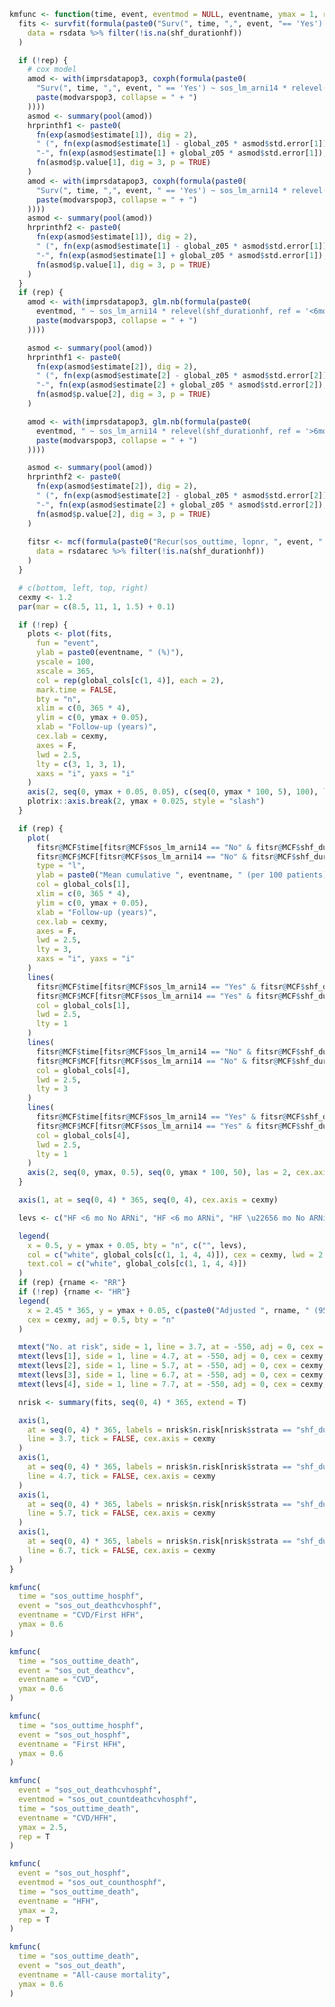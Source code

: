 ```r

kmfunc <- function(time, event, eventmod = NULL, eventname, ymax = 1, rep = FALSE) {
  fits <- survfit(formula(paste0("Surv(", time, ",", event, "== 'Yes') ~ shf_durationhf + sos_lm_arni14")),
    data = rsdata %>% filter(!is.na(shf_durationhf))
  )

  if (!rep) {
    # cox model
    amod <- with(imprsdatapop3, coxph(formula(paste0(
      "Surv(", time, ",", event, " == 'Yes') ~ sos_lm_arni14 * relevel(shf_durationhf, ref = '<6mo') +",
      paste(modvarspop3, collapse = " + ")
    ))))
    asmod <- summary(pool(amod))
    hrprinthf1 <- paste0(
      fn(exp(asmod$estimate[1]), dig = 2),
      " (", fn(exp(asmod$estimate[1] - global_z05 * asmod$std.error[1]), dig = 2),
      "-", fn(exp(asmod$estimate[1] + global_z05 * asmod$std.error[1]), dig = 2), "), ",
      fn(asmod$p.value[1], dig = 3, p = TRUE)
    )
    amod <- with(imprsdatapop3, coxph(formula(paste0(
      "Surv(", time, ",", event, " == 'Yes') ~ sos_lm_arni14 * relevel(shf_durationhf, ref = '>6mo') +",
      paste(modvarspop3, collapse = " + ")
    ))))
    asmod <- summary(pool(amod))
    hrprinthf2 <- paste0(
      fn(exp(asmod$estimate[1]), dig = 2),
      " (", fn(exp(asmod$estimate[1] - global_z05 * asmod$std.error[1]), dig = 2),
      "-", fn(exp(asmod$estimate[1] + global_z05 * asmod$std.error[1]), dig = 2), "), ",
      fn(asmod$p.value[1], dig = 3, p = TRUE)
    )
  }
  if (rep) {
    amod <- with(imprsdatapop3, glm.nb(formula(paste0(
      eventmod, " ~ sos_lm_arni14 * relevel(shf_durationhf, ref = '<6mo') + offset(log(sos_outtime_death)) +",
      paste(modvarspop3, collapse = " + ")
    ))))

    asmod <- summary(pool(amod))
    hrprinthf1 <- paste0(
      fn(exp(asmod$estimate[2]), dig = 2),
      " (", fn(exp(asmod$estimate[2] - global_z05 * asmod$std.error[2]), dig = 2),
      "-", fn(exp(asmod$estimate[2] + global_z05 * asmod$std.error[2]), dig = 2), "), ",
      fn(asmod$p.value[2], dig = 3, p = TRUE)
    )

    amod <- with(imprsdatapop3, glm.nb(formula(paste0(
      eventmod, " ~ sos_lm_arni14 * relevel(shf_durationhf, ref = '>6mo') + offset(log(sos_outtime_death)) +",
      paste(modvarspop3, collapse = " + ")
    ))))

    asmod <- summary(pool(amod))
    hrprinthf2 <- paste0(
      fn(exp(asmod$estimate[2]), dig = 2),
      " (", fn(exp(asmod$estimate[2] - global_z05 * asmod$std.error[2]), dig = 2),
      "-", fn(exp(asmod$estimate[2] + global_z05 * asmod$std.error[2]), dig = 2), "), ",
      fn(asmod$p.value[2], dig = 3, p = TRUE)
    )
    
    fitsr <- mcf(formula(paste0("Recur(sos_outtime, lopnr, ", event, " == 1) ~ shf_durationhf + sos_lm_arni14")),
      data = rsdatarec %>% filter(!is.na(shf_durationhf))
    )
  }

  # c(bottom, left, top, right)
  cexmy <- 1.2
  par(mar = c(8.5, 11, 1, 1.5) + 0.1)

  if (!rep) {
    plots <- plot(fits,
      fun = "event",
      ylab = paste0(eventname, " (%)"),
      yscale = 100,
      xscale = 365,
      col = rep(global_cols[c(1, 4)], each = 2),
      mark.time = FALSE,
      bty = "n",
      xlim = c(0, 365 * 4),
      ylim = c(0, ymax + 0.05),
      xlab = "Follow-up (years)",
      cex.lab = cexmy,
      axes = F,
      lwd = 2.5,
      lty = c(3, 1, 3, 1),
      xaxs = "i", yaxs = "i"
    )
    axis(2, seq(0, ymax + 0.05, 0.05), c(seq(0, ymax * 100, 5), 100), las = 2, cex.axis = cexmy)
    plotrix::axis.break(2, ymax + 0.025, style = "slash")
  }

  if (rep) {
    plot(
      fitsr@MCF$time[fitsr@MCF$sos_lm_arni14 == "No" & fitsr@MCF$shf_durationhf == "<6mo"],
      fitsr@MCF$MCF[fitsr@MCF$sos_lm_arni14 == "No" & fitsr@MCF$shf_durationhf == "<6mo"],
      type = "l",
      ylab = paste0("Mean cumulative ", eventname, " (per 100 patients)"),
      col = global_cols[1],
      xlim = c(0, 365 * 4),
      ylim = c(0, ymax + 0.05),
      xlab = "Follow-up (years)",
      cex.lab = cexmy,
      axes = F,
      lwd = 2.5,
      lty = 3,
      xaxs = "i", yaxs = "i"
    )
    lines(
      fitsr@MCF$time[fitsr@MCF$sos_lm_arni14 == "Yes" & fitsr@MCF$shf_durationhf == "<6mo"],
      fitsr@MCF$MCF[fitsr@MCF$sos_lm_arni14 == "Yes" & fitsr@MCF$shf_durationhf == "<6mo"],
      col = global_cols[1],
      lwd = 2.5,
      lty = 1
    )
    lines(
      fitsr@MCF$time[fitsr@MCF$sos_lm_arni14 == "No" & fitsr@MCF$shf_durationhf == ">6mo"],
      fitsr@MCF$MCF[fitsr@MCF$sos_lm_arni14 == "No" & fitsr@MCF$shf_durationhf == ">6mo"],
      col = global_cols[4],
      lwd = 2.5,
      lty = 3
    )
    lines(
      fitsr@MCF$time[fitsr@MCF$sos_lm_arni14 == "Yes" & fitsr@MCF$shf_durationhf == ">6mo"],
      fitsr@MCF$MCF[fitsr@MCF$sos_lm_arni14 == "Yes" & fitsr@MCF$shf_durationhf == ">6mo"],
      col = global_cols[4],
      lwd = 2.5,
      lty = 1
    )
    axis(2, seq(0, ymax, 0.5), seq(0, ymax * 100, 50), las = 2, cex.axis = cexmy)
  }

  axis(1, at = seq(0, 4) * 365, seq(0, 4), cex.axis = cexmy)

  levs <- c("HF <6 mo No ARNi", "HF <6 mo ARNi", "HF \u22656 mo No ARNi", "HF \u22656 mo ARNi")

  legend(
    x = 0.5, y = ymax + 0.05, bty = "n", c("", levs),
    col = c("white", global_cols[c(1, 1, 4, 4)]), cex = cexmy, lwd = 2.5, lty = c(1, 3, 1, 3, 1),
    text.col = c("white", global_cols[c(1, 1, 4, 4)])
  )
  if (rep) {rname <- "RR"}
  if (!rep) {rname <- "HR"}
  legend(
    x = 2.45 * 365, y = ymax + 0.05, c(paste0("Adjusted ", rname, " (95% CI), p-value"), "ref", hrprinthf1, "ref", hrprinthf2),
    cex = cexmy, adj = 0.5, bty = "n"
  )

  mtext("No. at risk", side = 1, line = 3.7, at = -550, adj = 0, cex = cexmy, font = 2)
  mtext(levs[1], side = 1, line = 4.7, at = -550, adj = 0, cex = cexmy, col = global_cols[1])
  mtext(levs[2], side = 1, line = 5.7, at = -550, adj = 0, cex = cexmy, col = global_cols[1])
  mtext(levs[3], side = 1, line = 6.7, at = -550, adj = 0, cex = cexmy, col = global_cols[4])
  mtext(levs[4], side = 1, line = 7.7, at = -550, adj = 0, cex = cexmy, col = global_cols[4])

  nrisk <- summary(fits, seq(0, 4) * 365, extend = T)

  axis(1,
    at = seq(0, 4) * 365, labels = nrisk$n.risk[nrisk$strata == "shf_durationhf=<6mo, sos_lm_arni14=No "],
    line = 3.7, tick = FALSE, cex.axis = cexmy
  )
  axis(1,
    at = seq(0, 4) * 365, labels = nrisk$n.risk[nrisk$strata == "shf_durationhf=<6mo, sos_lm_arni14=Yes"],
    line = 4.7, tick = FALSE, cex.axis = cexmy
  )
  axis(1,
    at = seq(0, 4) * 365, labels = nrisk$n.risk[nrisk$strata == "shf_durationhf=>6mo, sos_lm_arni14=No "],
    line = 5.7, tick = FALSE, cex.axis = cexmy
  )
  axis(1,
    at = seq(0, 4) * 365, labels = nrisk$n.risk[nrisk$strata == "shf_durationhf=>6mo, sos_lm_arni14=Yes"],
    line = 6.7, tick = FALSE, cex.axis = cexmy
  )
}
```

```r

kmfunc(
  time = "sos_outtime_hosphf",
  event = "sos_out_deathcvhosphf",
  eventname = "CVD/First HFH",
  ymax = 0.6
)

kmfunc(
  time = "sos_outtime_death",
  event = "sos_out_deathcv",
  eventname = "CVD",
  ymax = 0.6
)

kmfunc(
  time = "sos_outtime_hosphf",
  event = "sos_out_hosphf",
  eventname = "First HFH",
  ymax = 0.6
)

kmfunc(
  event = "sos_out_deathcvhosphf",
  eventmod = "sos_out_countdeathcvhosphf",
  time = "sos_outtime_death",
  eventname = "CVD/HFH",
  ymax = 2.5,
  rep = T
)

kmfunc(
  event = "sos_out_hosphf",
  eventmod = "sos_out_counthosphf",
  time = "sos_outtime_death",
  eventname = "HFH",
  ymax = 2,
  rep = T
)

kmfunc(
  time = "sos_outtime_death",
  event = "sos_out_death",
  eventname = "All-cause mortality",
  ymax = 0.6
)
```

